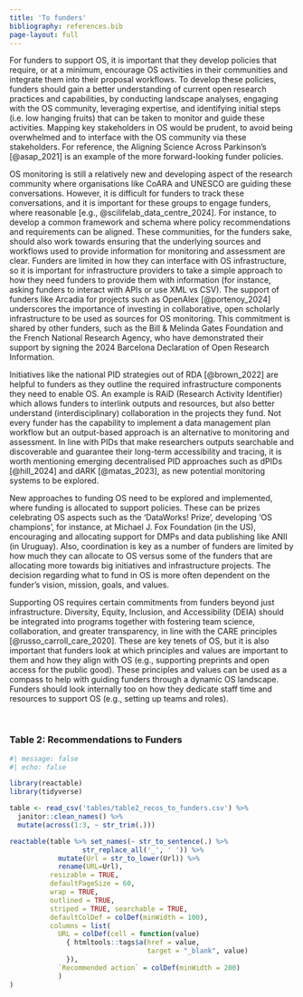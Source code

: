 ```yaml
---
title: 'To funders'
bibliography: references.bib
page-layout: full
---
```


For funders to support OS, it is important that they develop policies that require, or at a minimum, encourage OS activities in their communities and integrate them into their proposal workflows. To develop these policies, funders should gain a better understanding of current open research practices and capabilities, by conducting landscape analyses, engaging with the OS community, leveraging expertise, and identifying initial steps (i.e. low hanging fruits) that can be taken to monitor and guide these activities. Mapping key stakeholders in OS would be prudent, to avoid being overwhelmed and to interface with the OS community via these stakeholders. For reference, the Aligning Science Across Parkinson's [@asap_2021] is an example of the more forward-looking funder policies.  

OS monitoring is still a relatively new and developing aspect of the research community where organisations like CoARA and UNESCO are guiding these conversations. However, it is difficult for funders to track these conversations, and it is important for these groups to engage funders, where reasonable [e.g., @scilifelab_data_centre_2024]. For instance, to develop a common framework and schema where policy recommendations and requirements can be aligned. These communities, for the funders sake, should also work towards ensuring that the underlying sources and workflows used to provide information for monitoring and assessment are clear. Funders are limited in how they can interface with OS infrastructure, so it is important for infrastructure providers to take a simple approach to how they need funders to provide them with information (for instance, asking funders to interact with APIs or use XML vs CSV). The support of funders like Arcadia for projects such as OpenAlex [@portenoy_2024] underscores the importance of investing in collaborative, open scholarly infrastructure to be used as sources for OS monitoring. This commitment is shared by other funders, such as the Bill & Melinda Gates Foundation and the French National Research Agency, who have demonstrated their support by signing the 2024 Barcelona Declaration of Open Research Information.  

Initiatives like the national PID strategies out of RDA [@brown_2022] are helpful to funders as they outline the required infrastructure components they need to enable OS. An example is RAiD (Research Activity Identifier) which allows funders to interlink outputs and resources, but also better understand (interdisciplinary) collaboration in the projects they fund. Not every funder has the capability to implement a data management plan workflow but an output-based approach is an alternative to monitoring and assessment. In line with PIDs that make researchers outputs searchable and discoverable and guarantee their long-term accessibility and tracing, it is worth mentioning emerging decentralised PID approaches such as dPIDs [@hill_2024] and dARK [@matas_2023], as new potential monitoring systems to be explored. 

New approaches to funding OS need to be explored and implemented, where funding is allocated to support policies. These can be prizes celebrating OS aspects such as the 'DataWorks! Prize', developing 'OS champions', for instance, at Michael J. Fox Foundation (in the US), encouraging and allocating support for DMPs and data publishing like ANII (in Uruguay). Also, coordination is key as a number of funders are limited by how much they can allocate to OS versus some of the funders that are allocating more towards big initiatives and infrastructure projects. The decision regarding what to fund in OS is more often dependent on the funder's vision, mission, goals, and values.  

Supporting OS requires certain commitments from funders beyond just infrastructure. Diversity, Equity, Inclusion, and Accessibility (DEIA) should be integrated into programs together with fostering team science, collaboration, and greater transparency, in line with the CARE principles [@russo_carroll_care_2020]. These are key tenets of OS, but it is also important that funders look at which principles and values are important to them and how they align with OS (e.g., supporting preprints and open access for the public good). These principles and values can be used as a compass to help with guiding funders through a dynamic OS landscape. Funders should look internally too on how they dedicate staff time and resources to support OS (e.g., setting up teams and roles). 

<br>

### Table 2: Recommendations to Funders

```r
#| message: false
#| echo: false

library(reactable)
library(tidyverse)

table <- read_csv('tables/table2_recos_to_funders.csv') %>% 
  janitor::clean_names() %>% 
  mutate(across(1:3, ~ str_trim(.)))

reactable(table %>% set_names(~ str_to_sentence(.) %>%
                  str_replace_all('_', ' ')) %>% 
            mutate(Url = str_to_lower(Url)) %>% 
            rename(URL=Url), 
          resizable = TRUE,
          defaultPageSize = 60,
          wrap = TRUE,
          outlined = TRUE,
          striped = TRUE, searchable = TRUE,
          defaultColDef = colDef(minWidth = 100),
          columns = list(
            URL = colDef(cell = function(value) 
              { htmltools::tags$a(href = value, 
                                  target = "_blank", value)
              }),
            `Recommended action` = colDef(minWidth = 200)
            )
)
```

